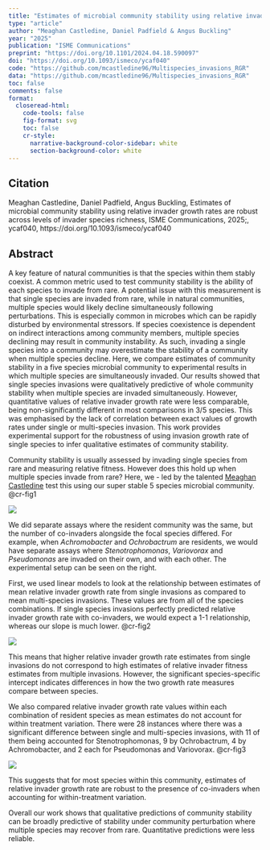 ```yaml
---
title: "Estimates of microbial community stability using relative invader growth rates are robust across levels of invader species richness."
type: "article"
author: "Meaghan Castledine, Daniel Padfield & Angus Buckling"
year: "2025"
publication: "ISME Communications"
preprint: "https://doi.org/10.1101/2024.04.18.590097"
doi: "https://doi.org/10.1093/ismeco/ycaf040"
code: "https://github.com/mcastledine96/Multispecies_invasions_RGR"
data: "https://github.com/mcastledine96/Multispecies_invasions_RGR"
toc: false
comments: false
format: 
  closeread-html:
    code-tools: false
    fig-format: svg
    toc: false
    cr-style:
      narrative-background-color-sidebar: white
      section-background-color: white
---
```


## Citation

Meaghan Castledine, Daniel Padfield, Angus Buckling, Estimates of microbial community stability using relative invader growth rates are robust across levels of invader species richness, ISME Communications, 2025;, ycaf040, https://doi.org/10.1093/ismeco/ycaf040

## Abstract

A key feature of natural communities is that the species within them stably coexist. A common metric used to test community stability is the ability of each species to invade from rare. A potential issue with this measurement is that single species are invaded from rare, while in natural communities, multiple species would likely decline simultaneously following perturbations. This is especially common in microbes which can be rapidly disturbed by environmental stressors. If species coexistence is dependent on indirect interactions among community members, multiple species declining may result in community instability. As such, invading a single species into a community may overestimate the stability of a community when multiple species decline. Here, we compare estimates of community stability in a five species microbial community to experimental results in which multiple species are simultaneously invaded. Our results showed that single species invasions were qualitatively predictive of whole community stability when multiple species are invaded simultaneously. However, quantitative values of relative invader growth rate were less comparable, being non-significantly different in most comparisons in 3/5 species. This was emphasised by the lack of correlation between exact values of growth rates under single or multi-species invasion. This work provides experimental support for the robustness of using invasion growth rate of single species to infer qualitative estimates of community stability.

::::{.cr-section}

Community stability is usually assessed by invading single species from rare and measuring relative fitness. However does this hold up when multiple species invade from rare? Here, we - led by the talented [Meaghan Castledine](https://bsky.app/profile/mcastd.bsky.social/post/3ljhzcmhnzc2u) test this using our super stable 5 species microbial community. @cr-fig1

:::{#cr-fig1}
![](images/castledine_2025a_1.png)
:::


We did separate assays where the resident community was the same, but the number of co-invaders alongside the focal species differed. For example, when _Achromobacter_ and _Ochrobactrum_ are residents, we would have separate assays where _Stenotrophomonas_, _Variovorax_ and _Pseudomonas_ are invaded on their own, and with each other. The experimental setup can be seen on the right.

First, we used linear models to look at the relationship between estimates of mean relative invader growth rate from single invasions as compared to mean multi-species invasions. These values are from all of the species combinations. If single species invasions perfectly predicted relative invader growth rate with co-invaders, we would expect a 1-1 relationship, whereas our slope is much lower. @cr-fig2

:::{#cr-fig2}
![](images/castledine_2025a_2.png)
:::

This means that higher relative invader growth rate estimates from single invasions do
not correspond to high estimates of relative invader fitness estimates from
multiple invasions. However, the significant species-specific intercept indicates
differences in how the two growth rate measures compare between species.

We also compared relative invader growth rate values within each combination of resident species as mean estimates do not account for within treatment variation. There were 28 instances where there was a significant difference between single and multi-species invasions, with 11 of them being accounted for Stenotrophomonas, 9 by Ochrobactrum, 4 by Achromobacter, and 2 each for Pseudomonas and Variovorax. @cr-fig3

:::{#cr-fig3}
![](images/castledine_2025a_3.png)
:::

This suggests that for most species within this community, estimates of relative invader growth rate are robust to the presence of co-invaders when accounting for within-treatment variation.

Overall our work shows that qualitative predictions of community stability can be
broadly predictive of stability under community perturbation where multiple species may recover from rare. Quantitative predictions were less reliable.

::::